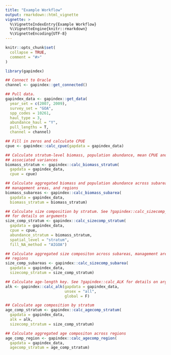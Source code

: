 ```yaml
---
title: "Example Workflow"
output: rmarkdown::html_vignette
vignette: >
  %\VignetteIndexEntry{Example Workflow}
  %\VignetteEngine{knitr::rmarkdown}
  %\VignetteEncoding{UTF-8}
---
```


```r
knitr::opts_chunk$set(
  collapse = TRUE,
  comment = "#>"
)
```

```r

library(gapindex)

## Connect to Oracle
channel <- gapindex::get_connected()

## Pull data.
gapindex_data <- gapindex::get_data(
  year_set = c(2007, 2009),
  survey_set = "GOA",
  spp_codes = 10261,   
  haul_type = 3,
  abundance_haul = "Y",
  pull_lengths = T,
  channel = channel)

## Fill in zeros and calculate CPUE
cpue <- gapindex::calc_cpue(gapdata = gapindex_data)

## Calculate stratum-level biomass, population abundance, mean CPUE and 
## associated variances
biomass_stratum <- gapindex::calc_biomass_stratum(
  gapdata = gapindex_data,
  cpue = cpue)

## Calculate aggregated biomass and population abundance across subareas,
## management areas, and regions
biomass_subareas <- gapindex::calc_biomass_subarea(
  gapdata = gapindex_data,
  biomass_stratum = biomass_stratum)

## Calculate size composition by stratum. See ?gapindex::calc_sizecomp_stratum
## for details on arguments
size_comp_stratum <- gapindex::calc_sizecomp_stratum(
  gapdata = gapindex_data,
  cpue = cpue,
  abundance_stratum = biomass_stratum,
  spatial_level = "stratum",
  fill_NA_method = "AIGOA")

## Calculate aggregated size compositon across subareas, management areas, and
## regions
size_comp_subareas <- gapindex::calc_sizecomp_subarea(
  gapdata = gapindex_data,
  sizecomp_stratum = size_comp_stratum)

## Calculate age-length key. See ?gapindex::calc_ALK for details on arguments
alk <- gapindex::calc_alk(gapdata = gapindex_data, 
                          unsex = "all", 
                          global = F)

## Calculate age composition by stratum
age_comp_stratum <- gapindex::calc_agecomp_stratum(
  gapdata = gapindex_data, 
  alk = alk,
  sizecomp_stratum = size_comp_stratum)

## Calculate aggregated age compositon across regions
age_comp_region <- gapindex::calc_agecomp_region(
  gapdata = gapindex_data, 
  agecomp_stratum = age_comp_stratum)

```
